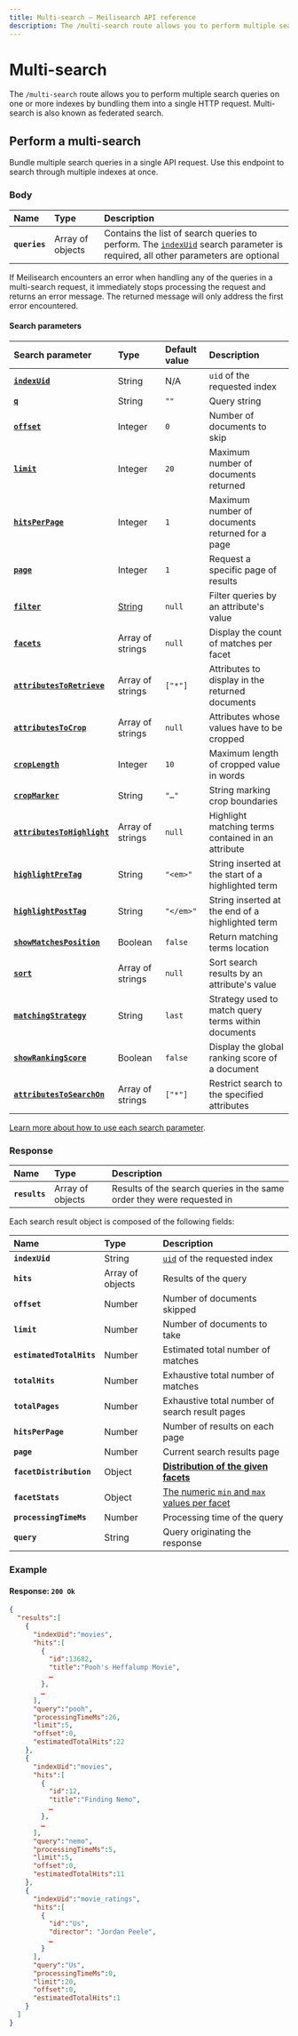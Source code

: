 ```yaml
---
title: Multi-search — Meilisearch API reference
description: The /multi-search route allows you to perform multiple search queries on one or more indexes.
---
```


# Multi-search

The `/multi-search` route allows you to perform multiple search queries on one or more indexes by bundling them into a single HTTP request. Multi-search is also known as federated search.

## Perform a multi-search

Bundle multiple search queries in a single API request. Use this endpoint to search through multiple indexes at once.

<RouteHighlighter method="POST" route="/multi-search"/>

### Body

| Name          | Type             | Description                                                                                                                                          |
| :------------ | :--------------- | :--------------------------------------------------------------------------------------------------------------------------------------------------- |
| **`queries`** | Array of objects | Contains the list of search queries to perform. The [`indexUid`](#search-parameters) search parameter is required, all other parameters are optional |

<Capsule intent="warning">
If Meilisearch encounters an error when handling any of the queries in a multi-search request, it immediately stops processing the request and returns an error message. The returned message will only address the first error encountered.
</Capsule>

#### Search parameters

| Search parameter                                                             | Type             | Default value | Description                                         |
| :--------------------------------------------------------------------------- | :--------------- | :------------ | :-------------------------------------------------- |
| **[`indexUid`](/learn/getting_started/indexes#index-uid)**                     | String           | N/A           | `uid` of the requested index                        |
| **[`q`](/reference/api/search#query-q)**                                     | String           | `""`          | Query string                                        |
| **[`offset`](/reference/api/search#offset)**                                 | Integer          | `0`           | Number of documents to skip                         |
| **[`limit`](/reference/api/search#limit)**                                   | Integer          | `20`          | Maximum number of documents returned                |
| **[`hitsPerPage`](/reference/api/search#number-of-results-per-page)**        | Integer          | `1`           | Maximum number of documents returned for a page     |
| **[`page`](/reference/api/search#page)**                                     | Integer          | `1`           | Request a specific page of results                  |
| **[`filter`](/reference/api/search#filter)**                                 | [String](/learn/filtering_and_sorting/filter_expression_reference) | `null`        | Filter queries by an attribute's value              |
| **[`facets`](/reference/api/search#facets)**                                 | Array of strings | `null`        | Display the count of matches per facet              |
| **[`attributesToRetrieve`](/reference/api/search#attributes-to-retrieve)**   | Array of strings | `["*"]`       | Attributes to display in the returned documents     |
| **[`attributesToCrop`](/reference/api/search#attributes-to-crop)**           | Array of strings | `null`        | Attributes whose values have to be cropped          |
| **[`cropLength`](/reference/api/search#crop-length)**                        | Integer          | `10`          | Maximum length of cropped value in words            |
| **[`cropMarker`](/reference/api/search#crop-marker)**                        | String           | `"…"`         | String marking crop boundaries                      |
| **[`attributesToHighlight`](/reference/api/search#attributes-to-highlight)** | Array of strings | `null`        | Highlight matching terms contained in an attribute  |
| **[`highlightPreTag`](/reference/api/search#highlight-tags)**                | String           | `"<em>"`      | String inserted at the start of a highlighted term  |
| **[`highlightPostTag`](/reference/api/search#highlight-tags)**               | String           | `"</em>"`     | String inserted at the end of a highlighted term    |
| **[`showMatchesPosition`](/reference/api/search#show-matches-position)**     | Boolean          | `false`       | Return matching terms location                      |
| **[`sort`](/reference/api/search#sort)**                                     | Array of strings | `null`        | Sort search results by an attribute's value         |
| **[`matchingStrategy`](/reference/api/search#matching-strategy)**            | String           | `last`        | Strategy used to match query terms within documents |
| **[`showRankingScore`](/reference/api/search#ranking-score)**                | Boolean          | `false`       | Display the global ranking score of a document      |
| **[`attributesToSearchOn`](/reference/api/search#customize-attributes-to-search-on-at-search-time)**            | Array of strings           | `["*"]`        | Restrict search to the specified attributes |

[Learn more about how to use each search parameter](/reference/api/search#search-parameters).

### Response

| Name          | Type             | Description                                                            |
| :------------ | :--------------- | :--------------------------------------------------------------------- |
| **`results`** | Array of objects | Results of the search queries in the same order they were requested in |

Each search result object is composed of the following fields:

| Name                     | Type             | Description                                                                      |
| :----------------------- | :--------------- | :------------------------------------------------------------------------------- |
| **`indexUid`**           | String           | [`uid`](/learn/getting_started/indexes#index-uid) of the requested index           |
| **`hits`**               | Array of objects | Results of the query                                                             |
| **`offset`**             | Number           | Number of documents skipped                                                      |
| **`limit`**              | Number           | Number of documents to take                                                      |
| **`estimatedTotalHits`** | Number           | Estimated total number of matches                                                |
| **`totalHits`**          | Number           | Exhaustive total number of matches                                               |
| **`totalPages`**         | Number           | Exhaustive total number of search result pages                                   |
| **`hitsPerPage`**        | Number           | Number of results on each page                                                   |
| **`page`**               | Number           | Current search results page                                                      |
| **`facetDistribution`**  | Object           | **[Distribution of the given facets](/reference/api/search#facetdistribution)**  |
| **`facetStats`**         | Object           | [The numeric `min` and `max` values per facet](/reference/api/search#facetstats) |
| **`processingTimeMs`**   | Number           | Processing time of the query                                                     |
| **`query`**              | String           | Query originating the response                                                   |

### Example

<CodeSamples id="multi_search_1" />

#### Response: `200 Ok`

```json
{
  "results":[
    {
      "indexUid":"movies",
      "hits":[
        {
          "id":13682,
          "title":"Pooh's Heffalump Movie",
          …
        },
        …
      ],
      "query":"pooh",
      "processingTimeMs":26,
      "limit":5,
      "offset":0,
      "estimatedTotalHits":22
    },
    {
      "indexUid":"movies",
      "hits":[
        {
          "id":12,
          "title":"Finding Nemo",
          …
        },
        …
      ],
      "query":"nemo",
      "processingTimeMs":5,
      "limit":5,
      "offset":0,
      "estimatedTotalHits":11
    },
    {
      "indexUid":"movie_ratings",
      "hits":[
        {
          "id":"Us",
          "director": "Jordan Peele",
          …
        }
      ],
      "query":"Us",
      "processingTimeMs":0,
      "limit":20,
      "offset":0,
      "estimatedTotalHits":1
    }
  ]
}
```
